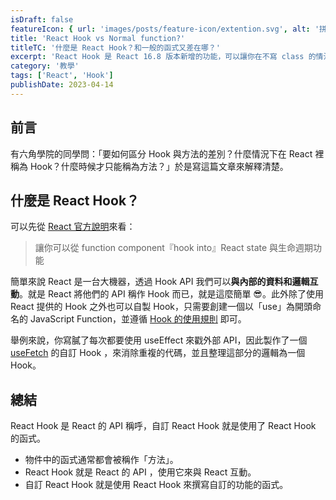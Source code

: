 ```yaml
---
isDraft: false
featureIcon: { url: 'images/posts/feature-icon/extention.svg', alt: '拼圖符號' }
title: 'React Hook vs Normal function?'
titleTC: '什麼是 React Hook？和一般的函式又差在哪？'
excerpt: 'React Hook 是 React 16.8 版本新增的功能，可以讓你在不寫 class 的情況下使用 React 的功能。'
category: '教學'
tags: ['React', 'Hook']
publishDate: 2023-04-14
---
```


## 前言

有六角學院的同學問：「要如何區分 Hook 與方法的差別？什麼情況下在 React 裡稱為 Hook？什麼時候才只能稱為方法？」於是寫這篇文章來解釋清楚。

## 什麼是 React Hook？

可以先從 [React 官方說明](https://zh-hant.reactjs.org/docs/hooks-overview.html#but-what-is-a-hook)來看：

> 讓你可以從 function component『hook into』React state 與生命週期功能

簡單來說 React 是一台大機器，透過 Hook API 我們可以**與內部的資料和邏輯互動**。就是 React 將他們的 API 稱作 Hook 而已，就是這麼簡單 😎。此外除了使用 React 提供的 Hook 之外也可以自製 Hook，只需要創建一個以「use」為開頭命名的 JavaScript Function，並遵循 [Hook 的使用規則](https://zh-hant.reactjs.org/docs/hooks-rules.html) 即可。

舉例來說，你寫膩了每次都要使用 useEffect 來戳外部 API，因此製作了一個 [useFetch](https://www.30secondsofcode.org/react/s/use-fetch/) 的自訂 Hook ，來消除重複的代碼，並且整理這部分的邏輯為一個 Hook。

## 總結

React Hook 是 React 的 API 稱呼，自訂 React Hook 就是使用了 React Hook 的函式。

- 物件中的函式通常都會被稱作「方法」。
- React Hook 就是 React 的 API ，使用它來與 React 互動。
- 自訂 React Hook 就是使用 React Hook 來撰寫自訂的功能的函式。
